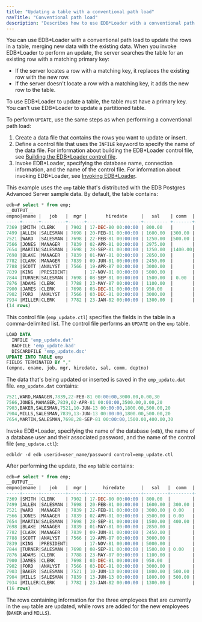 ```yaml
---
title: "Updating a table with a conventional path load"
navTitle: "Conventional path load"
description: "Describes how to use EDB*Loader with a conventional path load to update the rows in a table"
---
```


<div id="updating_a_table_with_a_conventional_path_load" class="registered_link"></div>

You can use EDB\*Loader with a conventional path load to update the rows in a table, merging new data with the existing data. When you invoke EDB\*Loader to perform an update, the server searches the table for an existing row with a matching primary key:

-   If the server locates a row with a matching key, it replaces the existing row with the new row.
-   If the server doesn't locate a row with a matching key, it adds the new row to the table.

To use EDB\*Loader to update a table, the table must have a primary key. You can't use EDB\*Loader to update a partitioned table.

To perform `UPDATE`, use the same steps as when performing a conventional path load:

1.  Create a data file that contains the rows you want to update or insert.
2.  Define a control file that uses the `INFILE` keyword to specify the name of the data file. For information about building the EDB\*Loader control file, see [Building the EDB\*Loader control file](../building_the_control_file/).
3.  Invoke EDB\*Loader, specifying the database name, connection information, and the name of the control file. For information about invoking EDB\*Loader, see [Invoking EDB\*Loader](../).

This example uses the `emp` table that's distributed with the EDB Postgres Advanced Server sample data. By default, the table contains:

```sql
edb=# select * from emp;
__OUTPUT__
empno|ename |   job   |  mgr |       hiredate     |   sal    | comm  | deptno
-----+------+---------+------+--------------------+--------- +-------+--------
7369 |SMITH |CLERK    | 7902 | 17-DEC-80 00:00:00 | 800.00   |       |   20
7499 |ALLEN |SALESMAN | 7698 | 20-FEB-81 00:00:00 | 1600.00  |300.00 |   30
7521 |WARD  |SALESMAN | 7698 | 22-FEB-81 00:00:00 | 1250.00  |500.00 |   30
7566 |JONES |MANAGER  | 7839 | 02-APR-81 00:00:00 | 2975.00  |       |   20
7654 |MARTIN|SALESMAN | 7698 | 28-SEP-81 00:00:00 | 1250.00  |1400.00|   30
7698 |BLAKE |MANAGER  | 7839 | 01-MAY-81 00:00:00 | 2850.00  |       |   30
7782 |CLARK |MANAGER  | 7839 | 09-JUN-81 00:00:00 | 2450.00  |       |   10
7788 |SCOTT |ANALYST  | 7566 | 19-APR-87 00:00:00 | 3000.00  |       |   20
7839 |KING  |PRESIDENT|      | 17-NOV-81 00:00:00 | 5000.00  |       |   10
7844 |TURNER|SALESMAN | 7698 | 08-SEP-81 00:00:00 | 1500.00  | 0.00  |   30
7876 |ADAMS |CLERK    | 7788 | 23-MAY-87 00:00:00 | 1100.00  |       |   20
7900 |JAMES |CLERK    | 7698 | 03-DEC-81 00:00:00 | 950.00   |       |   30
7902 |FORD  |ANALYST  | 7566 | 03-DEC-81 00:00:00 | 3000.00  |       |   20
7934 |MILLER|CLERK    | 7782 | 23-JAN-82 00:00:00 | 1300.00  |       |   10
(14 rows)
```

This control file (`emp_update.ctl`) specifies the fields in the table in a comma-delimited list. The control file performs an `UPDATE` on the `emp` table.

```sql
LOAD DATA
  INFILE 'emp_update.dat'
  BADFILE 'emp_update.bad'
  DISCARDFILE 'emp_update.dsc'
UPDATE INTO TABLE emp
FIELDS TERMINATED BY ","
(empno, ename, job, mgr, hiredate, sal, comm, deptno)
```

The data that's being updated or inserted is saved in the `emp_update.dat` file. `emp_update.dat` contains:

```sql
7521,WARD,MANAGER,7839,22-FEB-81 00:00:00,3000.00,0.00,30
7566,JONES,MANAGER,7839,02-APR-81 00:00:00,3500.00,0.00,20
7903,BAKER,SALESMAN,7521,10-JUN-13 00:00:00,1800.00,500.00,20
7904,MILLS,SALESMAN,7839,13-JUN-13 00:00:00,1800.00,500.00,20
7654,MARTIN,SALESMAN,7698,28-SEP-81 00:00:00,1500.00,400.00,30
```

Invoke EDB\*Loader, specifying the name of the database (`edb`), the name of a database user and their associated password, and the name of the control file (`emp_update.ctl`):

```shell
edbldr -d edb userid=user_name/password control=emp_update.ctl
```

After performing the update, the `emp` table contains:

```sql
edb=# select * from emp;
__OUTPUT__
empno|ename |   job   |  mgr |      hiredate      |   sal   |  comm  | deptno
-----+------+---------+------+--------------------+---------+--------+--------
7369 |SMITH |CLERK    | 7902 | 17-DEC-80 00:00:00 | 800.00  |        |  20
7499 |ALLEN |SALESMAN | 7698 | 20-FEB-81 00:00:00 | 1600.00 | 300.00 |  30
7521 |WARD  |MANAGER  | 7839 | 22-FEB-81 00:00:00 | 3000.00 | 0.00   |  30
7566 |JONES |MANAGER  | 7839 | 02-APR-81 00:00:00 | 3500.00 | 0.00   |  20
7654 |MARTIN|SALESMAN | 7698 | 28-SEP-81 00:00:00 | 1500.00 | 400.00 |  30
7698 |BLAKE |MANAGER  | 7839 | 01-MAY-81 00:00:00 | 2850.00 |        |  30
7782 |CLARK |MANAGER  | 7839 | 09-JUN-81 00:00:00 | 2450.00 |        |  10
7788 |SCOTT |ANALYST  | 7566 | 19-APR-87 00:00:00 | 3000.00 |        |  20
7839 |KING  |PRESIDENT|      | 17-NOV-81 00:00:00 | 5000.00 |        |  10
7844 |TURNER|SALESMAN | 7698 | 08-SEP-81 00:00:00 | 1500.00 | 0.00   |  30
7876 |ADAMS |CLERK    | 7788 | 23-MAY-87 00:00:00 | 1100.00 |        |  20
7900 |JAMES |CLERK    | 7698 | 03-DEC-81 00:00:00 | 950.00  |        |  30
7902 |FORD  |ANALYST  | 7566 | 03-DEC-81 00:00:00 | 3000.00 |        |  20
7903 |BAKER |SALESMAN | 7521 | 10-JUN-13 00:00:00 | 1800.00 | 500.00 |  20
7904 |MILLS |SALESMAN | 7839 | 13-JUN-13 00:00:00 | 1800.00 | 500.00 |  20
7934 |MILLER|CLERK    | 7782 | 23-JAN-82 00:00:00 | 1300.00 |        |  10
(16 rows)
```

The rows containing information for the three employees that are currently in the `emp` table are updated, while rows are added for the new employees (`BAKER` and `MILLS`).


